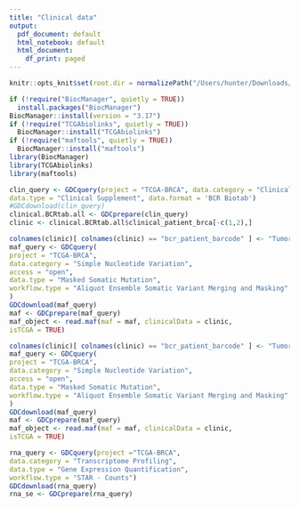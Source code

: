 ```yaml
---
title: "Clinical data"
output:
  pdf_document: default
  html_notebook: default
  html_document:
    df_print: paged
---
```

```r
knitr::opts_knit$set(root.dir = normalizePath("/Users/hunter/Downloads/analysis_data.txt"))
```

```r
if (!require("BiocManager", quietly = TRUE)) 
  install.packages("BiocManager")
BiocManager::install(version = "3.17")
if (!require("TCGAbiolinks", quietly = TRUE)) 
  BiocManager::install("TCGAbiolinks")
if (!require("maftools", quietly = TRUE)) 
  BiocManager::install("maftools")
library(BiocManager) 
library(TCGAbiolinks) 
library(maftools)
```

```r
clin_query <- GDCquery(project = "TCGA-BRCA", data.category = "Clinical",
data.type = "Clinical Supplement", data.format = 'BCR Biotab')
#GDCdownload(clin_query)
clinical.BCRtab.all <- GDCprepare(clin_query)
clinic <- clinical.BCRtab.all$clinical_patient_brca[-c(1,2),]
```

```r
colnames(clinic)[ colnames(clinic) == "bcr_patient_barcode" ] <- "Tumor_Sample_Barcode"
maf_query <- GDCquery(
project = "TCGA-BRCA",
data.category = "Simple Nucleotide Variation",
access = "open",
data.type = "Masked Somatic Mutation",
workflow.type = "Aliquot Ensemble Somatic Variant Merging and Masking"
)
GDCdownload(maf_query)
maf <- GDCprepare(maf_query)
maf_object <- read.maf(maf = maf, clinicalData = clinic,
isTCGA = TRUE)
```
```r
colnames(clinic)[ colnames(clinic) == "bcr_patient_barcode" ] <- "Tumor_Sample_Barcode"
maf_query <- GDCquery(
project = "TCGA-BRCA",
data.category = "Simple Nucleotide Variation",
access = "open",
data.type = "Masked Somatic Mutation",
workflow.type = "Aliquot Ensemble Somatic Variant Merging and Masking"
)
GDCdownload(maf_query)
maf <- GDCprepare(maf_query)
maf_object <- read.maf(maf = maf, clinicalData = clinic,
isTCGA = TRUE)
```

```r
rna_query <- GDCquery(project ="TCGA-BRCA",
data.category = "Transcriptome Profiling",
data.type = "Gene Expression Quantification",
workflow.type = "STAR - Counts") 
GDCdownload(rna_query)
rna_se <- GDCprepare(rna_query)

```

